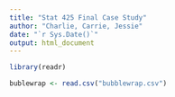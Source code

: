 ```yaml
---
title: "Stat 425 Final Case Study"
author: "Charlie, Carrie, Jessie"
date: "`r Sys.Date()`"
output: html_document
---
```


```r
library(readr)

bublewrap <- read.csv("bubblewrap.csv")
```

